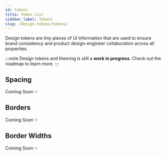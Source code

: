 ```yaml
---
id: tokens
title: Token List
sidebar_label: Tokens
slug: /design-tokens/tokens/
---
```



Design tokens are tiny pieces of UI information that are used to ensure brand
consistency and product design-engineer collaboration across all properties.

:::note
Design tokens and theming is still a **work in progress**. Check out the roadmap to learn more.
:::

<Tokens />

## Spacing

Coming Soon ✨

## Borders

Coming Soon ✨

## Border Widths

Coming Soon ✨
